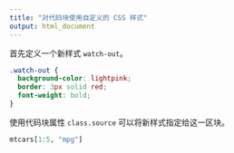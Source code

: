 ---
title: "对代码块使用自定义的 CSS 样式"
output: html_document
---

首先定义一个新样式 `watch-out`。

```{css, echo=FALSE}
.watch-out {
  background-color: lightpink;
  border: 3px solid red;
  font-weight: bold;
}
```

使用代码块属性 `class.source` 可以将新样式指定给这一区块。


```{r class.source="watch-out"}
mtcars[1:5, "mpg"]
```

